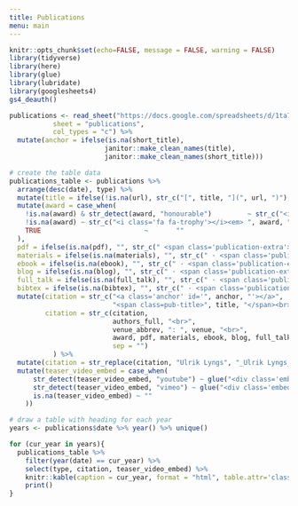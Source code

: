 ```yaml
---
title: Publications
menu: main
---
```


```r
knitr::opts_chunk$set(echo=FALSE, message = FALSE, warning = FALSE)
library(tidyverse)
library(here)
library(glue)
library(lubridate)
library(googlesheets4)
gs4_deauth()

publications <- read_sheet("https://docs.google.com/spreadsheets/d/1ta71CAGkcLqm-W1UdVRA_JJSddWV2TsrRZsCnQlmOis/edit?usp=sharing",
           sheet = "publications",
           col_types = "c") %>% 
  mutate(anchor = ifelse(is.na(short_title), 
                        janitor::make_clean_names(title),
                        janitor::make_clean_names(short_title)))
```

<div class="row publications-page">

<div class="col-sm-2"></div>

<div class="col-sm-10">
```r
# create the table data
publications_table <- publications %>%
  arrange(desc(date), type) %>%
  mutate(title = ifelse(!is.na(url), str_c("[", title, "](", url, ")"), title)) %>% #turn title into link
  mutate(award = case_when(
    !is.na(award) & str_detect(award, "honourable")         ~ str_c("<img src='/images/ribbon_xs.png' style='height: 1em;'><em> ", award, "</em> ·"),
    !is.na(award) ~ str_c("<i class='fa fa-trophy'></i><em> ", award, "</em> ·"),
    TRUE                          ~       ""
  ),
  pdf = ifelse(is.na(pdf), "", str_c(" <span class='publication-extra'>[pdf](", pdf, ")</span>")),
  materials = ifelse(is.na(materials), "", str_c(" · <span class='publication-extra'>[materials](", materials, ")</span>")), 
  ebook = ifelse(is.na(ebook), "", str_c(" · <span class='publication-extra'>[e-book](", ebook, ")</span>")),
  blog = ifelse(is.na(blog), "", str_c(" · <span class='publication-extra'>[blog](", blog, ")</span>")),
  full_talk = ifelse(is.na(full_talk), "", str_c(" · <span class='publication-extra'>[video of full talk](", full_talk, ")</span>")),
  bibtex = ifelse(is.na(bibtex), "", str_c(" · <span class='publication-extra'>[bibtex](", bibtex, ")</span>"))) %>% 
  mutate(citation = str_c("<a class='anchor' id='", anchor, "'></a>",
                          "<span class=pub-title>", title, "</span><br>"),
         citation = str_c(citation,
                          authors_full, "<br>",
                          venue_abbrev, ": ", venue, "<br>",
                          award, pdf, materials, ebook, blog, full_talk, bibtex,
                          sep = "")
           ) %>% 
  mutate(citation = str_replace(citation, "Ulrik Lyngs", "_Ulrik Lyngs_")) %>%  # make my name bold
  mutate(teaser_video_embed = case_when(
      str_detect(teaser_video_embed, "youtube") ~ glue("<div class='embed-responsive embed-responsive-16by9'><iframe class='embed-responsive-item' src='{teaser_video_embed}' allowfullscreen></iframe></div>"),
      str_detect(teaser_video_embed, "vimeo") ~ glue("<div class='embed-responsive embed-responsive-16by9'><iframe class='embed-responsive-item' src='{teaser_video_embed}' allow='fullscreen'></iframe></div>"),
      is.na(teaser_video_embed) ~ ""
    ))

```

```r
# draw a table with heading for each year
years <- publications$date %>% year() %>% unique()

for (cur_year in years){
  publications_table %>% 
    filter(year(date) == cur_year) %>% 
    select(type, citation, teaser_video_embed) %>%
    knitr::kable(caption = cur_year, format = "html", table.attr='class="table-responsive"', escape = FALSE) %>%
    print()
} 
```
</div>

<!-- <div class="col-sm-1"></div> -->

<!-- close publications page --> 
</div>